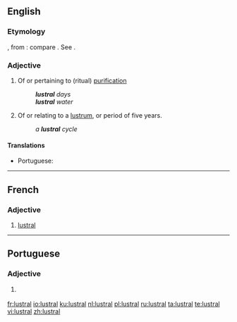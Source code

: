 ==English==

===Etymology===
{{etyl|la|en}} {{lena}} {{m|la|lustralis}}, from {{m|la|lustrum}}: compare {{etyl|fr|en}} {{m|fr|lustral}}. See {{m|en|lustrum}}.

===Adjective===
{{head|en|adjective}}

# Of or pertaining to (ritual) [[purification]]
#: '''''lustral''' days''
#: '''''lustral''' water''
# Of or relating to a [[lustrum]], or period of five years.
#: ''a '''lustral''' cycle''

====Translations====
{{trans-top|relating to ritual purification}}
* Portuguese: {{t|pt|lustral}}
{{trans-mid}}
{{trans-bottom}}

----

==French==

===Adjective===
{{fr-adj|mp=lustraux}}

# [[#English|lustral]]

----

==Portuguese==

===Adjective===
{{pt-adj|lustra|l}}

# {{l|en|lustral}} {{gloss|relating to ritual purification}}

[[fr:lustral]]
[[io:lustral]]
[[ku:lustral]]
[[nl:lustral]]
[[pl:lustral]]
[[ru:lustral]]
[[ta:lustral]]
[[te:lustral]]
[[vi:lustral]]
[[zh:lustral]]